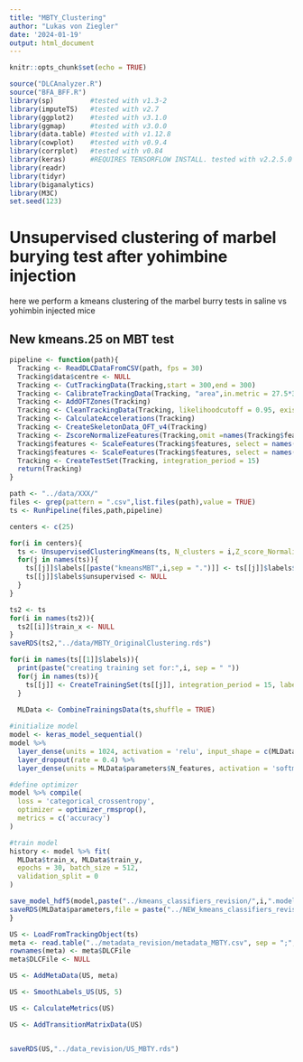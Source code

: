 ---
title: "MBTY_Clustering"
author: "Lukas von Ziegler"
date: '2024-01-19'
output: html_document
---

```{r setup, include=FALSE}
knitr::opts_chunk$set(echo = TRUE)
```


```{r, message=FALSE, warning = FALSE}
source("DLCAnalyzer.R")
source("BFA_BFF.R")
library(sp)         #tested with v1.3-2
library(imputeTS)   #tested with v2.7
library(ggplot2)    #tested with v3.1.0
library(ggmap)      #tested with v3.0.0
library(data.table) #tested with v1.12.8
library(cowplot)    #tested with v0.9.4
library(corrplot)   #tested with v0.84
library(keras)      #REQUIRES TENSORFLOW INSTALL. tested with v2.2.5.0
library(readr)
library(tidyr)
library(biganalytics)
library(M3C)
set.seed(123)
```


# Unsupervised clustering of marbel burying test after yohimbine injection

here we perform a kmeans clustering of the marbel burry tests in saline vs yohimbin injected mice

## New kmeans.25 on MBT test

```{r, eval = FALSE}
pipeline <- function(path){
  Tracking <- ReadDLCDataFromCSV(path, fps = 30)
  Tracking$data$centre <- NULL
  Tracking <- CutTrackingData(Tracking,start = 300,end = 300)
  Tracking <- CalibrateTrackingData(Tracking, "area",in.metric = 27.5*37.5, c("tr","tl","bl","br"))
  Tracking <- AddOFTZones(Tracking)
  Tracking <- CleanTrackingData(Tracking, likelihoodcutoff = 0.95, existence.pol = ScalePolygon(Tracking$zones$arena,1.3))
  Tracking <- CalculateAccelerations(Tracking)
  Tracking <- CreateSkeletonData_OFT_v4(Tracking)
  Tracking <- ZscoreNormalizeFeatures(Tracking,omit =names(Tracking$features)[c(1:23)],type = "mean")
  Tracking$features <- ScaleFeatures(Tracking$features, select = names(Tracking$features)[1:11], factor = 4)
  Tracking$features <- ScaleFeatures(Tracking$features, select = names(Tracking$features)[20:23], factor = 0.1)
  Tracking <- CreateTestSet(Tracking, integration_period = 15)
  return(Tracking)
}
```


```{r, eval = FALSE}
path <- "../data/XXX/"
files <- grep(pattern = ".csv",list.files(path),value = TRUE)
ts <- RunPipeline(files,path,pipeline)
```


```{r, eval = FALSE}
centers <- c(25)

for(i in centers){
  ts <- UnsupervisedClusteringKmeans(ts, N_clusters = i,Z_score_Normalize = TRUE)
  for(j in names(ts)){
    ts[[j]]$labels[[paste("kmeansMBT",i,sep = ".")]] <- ts[[j]]$labels$unsupervised
    ts[[j]]$labels$unsupervised <- NULL
  }
}
```

```{r, eval = FALSE}
ts2 <- ts
for(i in names(ts2)){
  ts2[[i]]$train_x <- NULL
}
saveRDS(ts2,"../data/MBTY_OriginalClustering.rds")
```


```{r, eval = FALSE}
for(i in names(ts[[1]]$labels)){
  print(paste("creating training set for:",i, sep = " "))
  for(j in names(ts)){
    ts[[j]] <- CreateTrainingSet(ts[[j]], integration_period = 15, label.group = i)
  }
  
  MLData <- CombineTrainingsData(ts,shuffle = TRUE)

#initialize model
model <- keras_model_sequential() 
model %>% 
  layer_dense(units = 1024, activation = 'relu', input_shape = c(MLData$parameters$N_input),kernel_regularizer = regularizer_l2(l = 0)) %>% 
  layer_dropout(rate = 0.4) %>% 
  layer_dense(units = MLData$parameters$N_features, activation = 'softmax')

#define optimizer
model %>% compile(
  loss = 'categorical_crossentropy',
  optimizer = optimizer_rmsprop(),
  metrics = c('accuracy')
)

#train model
history <- model %>% fit(
  MLData$train_x, MLData$train_y, 
  epochs = 30, batch_size = 512, 
  validation_split = 0
)

save_model_hdf5(model,paste("../kmeans_classifiers_revision/",i,".model.hdf5", sep = ""))
saveRDS(MLData$parameters,file = paste("../NEW_kmeans_classifiers_revision/",i,".model.PARAMETERS.rds", sep = ""))
}
```


```{r, eval = FALSE}
US <- LoadFromTrackingObject(ts)
meta <- read.table("../metadata_revision/metadata_MBTY.csv", sep = ";", header = T)
rownames(meta) <- meta$DLCFile
meta$DLCFile <- NULL

US <- AddMetaData(US, meta)

US <- SmoothLabels_US(US, 5)

US <- CalculateMetrics(US)

US <- AddTransitionMatrixData(US)


saveRDS(US,"../data_revision/US_MBTY.rds")
```


